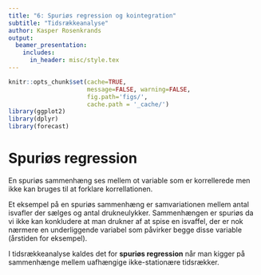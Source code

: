 ```yaml
---
title: "6: Spuriøs regression og kointegration"
subtitle: "Tidsrækkeanalyse"
author: Kasper Rosenkrands
output: 
  beamer_presentation:
    includes:
      in_header: misc/style.tex
---
```


```r
knitr::opts_chunk$set(cache=TRUE,
                      message=FALSE, warning=FALSE,
                      fig.path='figs/',
                      cache.path = '_cache/')
library(ggplot2)
library(dplyr)
library(forecast)
```

# Spuriøs regression
En spuriøs sammenhæng ses mellem ot variable som er korrellerede men ikke kan bruges til at forklare korrellationen.

Et eksempel på en spuriøs sammenhæng er samvariationen mellem antal isvafler der sælges og antal drukneulykker. Sammenhængen er spuriøs da vi ikke kan konkludere at man drukner af at spise en isvaffel, der er nok nærmere en underliggende variabel som påvirker begge disse variable (årstiden for eksempel).

I tidsrækkeanalyse kaldes det for **spuriøs regression** når man kigger på sammenhænge mellem uafhængige ikke-stationære tidsrækker. 
